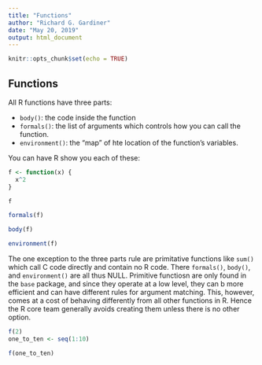 ```yaml
---
title: "Functions"
author: "Richard G. Gardiner"
date: "May 20, 2019"
output: html_document
---
```


```r
knitr::opts_chunk$set(echo = TRUE)
```

## Functions

All R functions have three parts:

- `body()`: the code inside the function
- `formals()`: the list of arguments which controls how you can call the function.
- `environment()`: the "map" of hte location of the function's variables.

You can have R show you each of these:

```r
f <- function(x) {
  x^2
}

f
```

```r
formals(f)
```

```r
body(f)
```

```r
environment(f)
```

The one exception to the three parts rule are primitative functions like `sum()` which call C code directly and contain no R code.  There `formals()`, `body()`, and `environment()` are all thus NULL. Primitive functiosn are only found in the `base` package, and since they operate at a low level, they can b more efficient and can have different rules for argument matching.  This, however, comes at a cost of behaving differently from all other functions in R.  Hence the R core team generally avoids creating them unless there is no other option.


```r
f(2)
one_to_ten <- seq(1:10)

f(one_to_ten)
```

